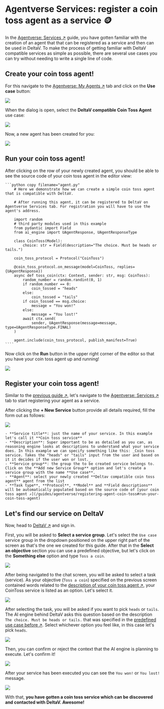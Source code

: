 
# Agentverse Services: register a coin toss agent as a service 🪙

In the [Agentverse: Services ↗️](/guides/agentverse/registering-agent-services) guide, you have gotten familiar with the creation of an agent that that can be registered as a service and then can be used in DeltaV.
To make the process of getting familiar with DeltaV compatible services as simple as possible, there are several use cases you can try without needing to write a single line of code.

## Create your coin toss agent!

For this navigate to the [Agentverse: My Agents ↗️](https://agentverse.ai/agents) tab and click on the **Use case** button:

![](../../../src/images/guides/agentverse/registering-agent-coin-toss/hosted-agent-use-case-button.png)

When the dialog is open, select the **DeltaV compatible Coin Toss Agent** use case:

![](../../../src/images/guides/agentverse/registering-agent-coin-toss/use-case-dialog.png)

Now, a new agent has been created for you:

![](../../../src/images/guides/agentverse/registering-agent-coin-toss/hosted-agent-in-list.png)

## Run your coin toss agent!

After clicking on the row of your newly created agent, you should be able to see the source code of your coin toss agent in the editor view:

    ```python copy filename="agent.py"
        # Here we demonstrate how we can create a simple coin toss agent that is compatible with DeltaV.

        # After running this agent, it can be registered to DeltaV on Agentverse Services tab. For registration you will have to use the agent's address.

        import random
        # third party modules used in this example
        from pydantic import Field
        from ai_engine import UAgentResponse, UAgentResponseType

        class CoinToss(Model):
            choice: str = Field(description="The choice. Must be heads or tails.")

        coin_toss_protocol = Protocol("CoinToss")

        @coin_toss_protocol.on_message(model=CoinToss, replies={UAgentResponse})
        async def toss_coin(ctx: Context, sender: str, msg: CoinToss):
            random_number = random.randint(0, 1)
            if random_number == 0:
                coin_tossed = "heads"
            else:
                coin_tossed = "tails"
            if coin_tossed == msg.choice:
                message = "You won!"
            else:
                message = "You lost!"
            await ctx.send(
                sender, UAgentResponse(message=message, type=UAgentResponseType.FINAL)
        )

        agent.include(coin_toss_protocol, publish_manifest=True)
    ````

Now click on the **Run** button in the upper right corner of the editor so that you have your coin toss agent up and running!

![](../../../src/images/guides/agentverse/registering-agent-coin-toss/run-hosted-agent.png)

## Register your coin toss agent!

Similar to the [previous guide ↗️](/guides/agentverse/registering-agent-services#register-your-agents-and-services), let's navigate to the [Agentverse: Services ↗️](https://agentverse.ai/services) tab to start registering your agent as a service.

After clicking the **+ New Service** button provide all details required, fill the form out as follows:

![](../../../src/images/guides/agentverse/registering-agent-coin-toss/new-service-dialog.png)

    - **Service title**: just the name of your service. In this example let's call it **Coin toss service**
    - **Description**: Super important to be as detailed as you can, as reasoning engine looks at descriptions to understand what your service does. In this example we can specify something like this: _Coin toss service. Takes the "heads" or "tails" input from the user and based on it it decides if the user won or lost._
    - **Service group**: the group the to be created service belongs to. Click on the **Add new Service Group** option and let's create a service group with the name **Use case**.
    - **Agent**: select your newly created **Deltav compatible coin toss agent** agent from the list
    - **Task type**, **Protocol**, **Model** and **Field descriptions** will be automatically populated based on the source code of [your coin toss agent ↗️](/guides/agentverse/registering-agent-coin-toss#run-your-coin-toss-agent)

## Let's find our service on DeltaV

Now, head to [DeltaV ↗️](https://deltav.agentverse.ai/) and sign in.

First, you will be asked to **Select a service group**. Let's select the `Use case` service group in the dropdown positioned on the upper right part of the screen as that's the one we created for this guide. After that in the **Select an objective** section you can use a predefined objective, but let's click on the **Something else** option and type `Toss a coin`.

![](../../../src/images/guides/agentverse/registering-agent-coin-toss/select-service-group.png)

After being navigated to the chat screen, you will be asked to select a task (service).
As your objective (`Toss a coin`) specified on the previous screen contained words related to the [description of your coin toss agent ↗️](/guides/agentverse/registering-agent-coin-toss#register-your-coin-toss-agent), your CoinToss service is listed as an option. Let's select it.

![](../../../src/images/guides/agentverse/registering-agent-coin-toss/select-task.png)

After selecting the task, you will be asked if you want to pick `heads` or `tails`. The AI engine behind DeltaV asks this question based on the description `The choice. Must be heads or tails.` that was specified in the [predefined use case before ↗️](/guides/agentverse/registering-agent-coin-toss#run-your-coin-toss-agent). Select whichever option you feel like, in this case let's pick `heads`.

![](../../../src/images/guides/agentverse/registering-agent-coin-toss/select-option.png)

Then, you can confirm or reject the context that the AI engine is planning to execute. Let's confirm it!

![](../../../src/images/guides/agentverse/registering-agent-coin-toss/confirm-context.png)

After your service has been executed you can see the `You won!` or `You lost!` message.

![](../../../src/images/guides/agentverse/registering-agent-coin-toss/task-completed.png)

With that, **you have gotten a coin toss service which can be discovered and contacted with DeltaV. Awesome!**